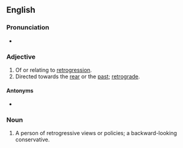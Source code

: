 ==English==

===Pronunciation===
* {{rhymes|en|ɛsɪv|s=4}}

===Adjective===
{{en-adj}}

# Of or relating to [[retrogression]].
# Directed towards the [[rear]] or the [[past]]; [[retrograde]].

====Antonyms====
*{{l|en|progressive}}

===Noun===
{{en-noun}}

# A person of retrogressive views or policies; a backward-looking conservative.